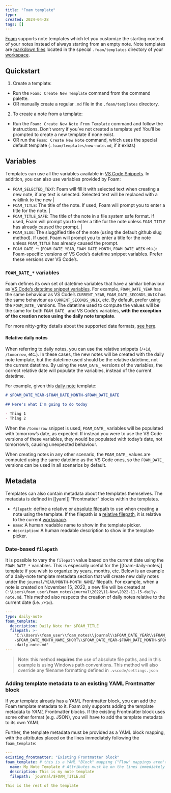 ```yaml
---
title: "Foam template"
type:
created: 2024-04-28
tags: []
---
```


[Foam](foam.qmd) supports note templates which let you customize the starting content of
your notes instead of always starting from an empty note. Note templates are
[markdown files](markdown.qmd) located in the special `.foam/templates` directory
of your [workspace](vscode-workspace.qmd).

## Quickstart

1. Create a template:
  - Run the `Foam: Create New Template` command from the command palette.
  - OR manually create a regular `.md` file in the `.foam/templates` directory.
2. To create a note from a template:
  - Run the `Foam: Create New Note From Template` command and follow the
  instructions. Don't worry if you've not created a template yet! You'll be
  prompted to create a new template if none exist.
  - OR run the `Foam: Create New Note` command, which uses the special default
  template (`.foam/templates/new-note.md`, if it exists)


## Variables

Templates can use all the variables available in [VS Code Snippets](vscode-snippet.md).
In addition, you can also use variables provided by Foam:

- `FOAM_SELECTED_TEXT`: Foam will fill it with selected text when creating a new
  note, if any text is selected. Selected text will be replaced with a wikilink
  to the new                                                                                            |
- `FOAM_TITLE`: The title of the note. If used, Foam will prompt you to enter a
  title for the note.                                                                                                                                                          |
- `FOAM_TITLE_SAFE`: The title of the note in a file system safe format. If used,
  Foam will prompt you to enter a title for the note unless `FOAM_TITLE` has
  already caused the prompt.                                                                           |
- `FOAM_SLUG`: The sluggified title of the note (using the default github slug
  method). If used, Foam will prompt you to enter a title for the note unless
  `FOAM_TITLE` has already caused the prompt.
- `FOAM_DATE_*`: (`FOAM_DATE_YEAR`, `FOAM_DATE_MONTH`, `FOAM_DATE_WEEK` etc.):
  Foam-specific versions of VS Code's datetime snippet variables. Prefer these
  versions over VS Code's.

### `FOAM_DATE_*` variables

Foam defines its own set of datetime variables that have a similar behaviour as
[VS Code's datetime snippet variables](https://code.visualstudio.com/docs/editor/userdefinedsnippets#_variables).
For example, `FOAM_DATE_YEAR` has the same behaviour as VS Code's `CURRENT_YEAR`,
`FOAM_DATE_SECONDS_UNIX` has the same behaviour as `CURRENT_SECONDS_UNIX`, etc.
By default, prefer using the `FOAM_DATE_` versions. The datetime used to compute
the values will be the same for both `FOAM_DATE_` and VS Code's variables,
**with the exception of the creation notes using the daily note template**.

For more nitty-gritty details about the supported date formats, [see here](https://github.com/foambubble/foam/blob/master/packages/foam-vscode/src/services/variable-resolver.ts).

#### Relative daily notes

When referring to daily notes, you can use the relative snippets (`/+1d`,
`/tomorrow`, etc.). In these cases, the new notes will be created with the daily
note template, but the datetime used should be the relative datetime, not the
current datetime. By using the `FOAM_DATE_` versions of the variables, the
correct relative date will populate the variables, instead of the current datetime.

For example, given this [daily note](foam-daily-notes.qmd) template:

```markdown
# $FOAM_DATE_YEAR-$FOAM_DATE_MONTH-$FOAM_DATE_DATE

## Here's what I'm going to do today

- Thing 1
- Thing 2
```

When the `/tomorrow` snippet is used, `FOAM_DATE_` variables will be populated
with tomorrow's date, as expected. If instead you were to use the VS Code
versions of these variables, they would be populated with today's date, not
tomorrow's, causing unexpected behaviour.

When creating notes in any other scenario, the `FOAM_DATE_` values are computed
using the same datetime as the VS Code ones, so the `FOAM_DATE_` versions can be
used in all scenarios by default.

## Metadata

Templates can also contain metadata about the templates themselves. The metadata
is defined in [[yaml]] "Frontmatter" blocks within the templates.

- `filepath`: define a relative or [absolute filepath](absolute-path.qmd)
  to use when creating a note using the template. If the filepath is a
  [relative filepath](relative-path.qmd), it is relative to the current
  [workspace](vscode-workspace.qmd).
- `name`: A human readable name to show in the template picker.
- `description`: A human readable description to show in the template picker.

### Date-based `filepath`

It is possible to vary the `filepath` value based on the current date using the
`FOAM_DATE_*` variables. This is especially useful for the [[foam-daily-notes]]
template if you wish to organize by years, months, etc. Below is an example of a
daily-note template metadata section that will create new daily notes under the
`journal/YEAR/MONTH-MONTH_NAME/` filepath. For example, when a note is created
on November 15, 2022, a new file will be created at
`C:\Users\foam_user\foam_notes\journal\2022\11-Nov\2022-11-15-daily-note.md`.
This method also respects the creation of daily notes relative to the current
date (i.e. `/+1d`).

```yaml
---
type: daily-note
foam_template:
  description: Daily Note for $FOAM_TITLE
  filepath: >-
    "C:\\Users\\foam_user\\foam_notes\\journal\\$FOAM_DATE_YEAR\\$FOAM_DATE_MONTH
    -$FOAM_DATE_MONTH_NAME_SHORT\\$FOAM_DATE_YEAR-$FOAM_DATE_MONTH-$FOAM_DATE_DATE
    -daily-note.md"
---
```

> Note: this method **requires** the use of absolute file paths, and in this
> example is using Windows path conventions. This method will also override any
> filename formatting defined in `.vscode/settings.json`


### Adding template metadata to an existing YAML Frontmatter block

If your template already has a YAML Frontmatter block, you can add the Foam
template metadata to it. Foam only supports adding the template metadata to
_YAML_ Frontmatter blocks. If the existing Frontmatter block uses some other
format (e.g. JSON), you will have to add the template metadata to its own YAML

Further, the template metadata must be provided as a YAML block mapping, with
the attributes placed on the lines immediately following the `foam_template`:

```yaml
---
existing_frontmatter: "Existing Frontmatter block"
foam_template: # this is a YAML "Block" mapping ("Flow" mappings aren't supported)
  name: My Note Template # Attributes must be on the lines immediately following `foam_template`
  description: This is my note template
  filepath: `journal/$FOAM_TITLE.md`
---
This is the rest of the template
```
